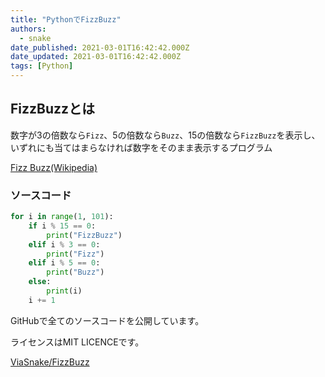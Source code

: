 ```yaml
---
title: "PythonでFizzBuzz"
authors:
  - snake
date_published: 2021-03-01T16:42:42.000Z
date_updated: 2021-03-01T16:42:42.000Z
tags: [Python]
---
```


## FizzBuzzとは

数字が3の倍数なら`Fizz`、5の倍数なら`Buzz`、15の倍数なら`FizzBuzz`を表示し、いずれにも当てはまらなければ数字をそのまま表示するプログラム

[Fizz Buzz(Wikipedia)](https://ja.wikipedia.org/wiki/Fizz_Buzz)

### ソースコード

```python
for i in range(1, 101):
    if i % 15 == 0:
        print("FizzBuzz")
    elif i % 3 == 0:
        print("Fizz")
    elif i % 5 == 0:
        print("Buzz")
    else:
        print(i)
    i += 1
```

GitHubで全てのソースコードを公開しています。

ライセンスはMIT LICENCEです。

[ViaSnake/FizzBuzz](https://github.com/ViaSnake/FizzBuzz)
